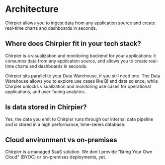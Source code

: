 # Architecture

Chirpier allows you to ingest data from any application source and create real-time charts and dashboards in seconds.

## Where does Chirpier fit in your tech stack?

Chirpier is a visualization and monitoring backend for your applications: it consumes data from any application source, and allows you to create real-time charts and dashboards in seconds.

Chirpier sits parallel to your Data Warehouse, if you still need one. The Data Warehouse allows you to explore use cases like BI and data science, while Chirpier unlocks visualization and monitoring use cases for operational applications, and user-facing analytics.

## Is data stored in Chirpier?

Yes, the data you emit to Chirpier runs through our internal data pipeline and is stored in a high performance, time-series database.

## Cloud environment vs on-premises

Chirpier is a managed SaaS solution. We don't provide "Bring Your Own Cloud" (BYOC) or on-premises deployments, yet.
